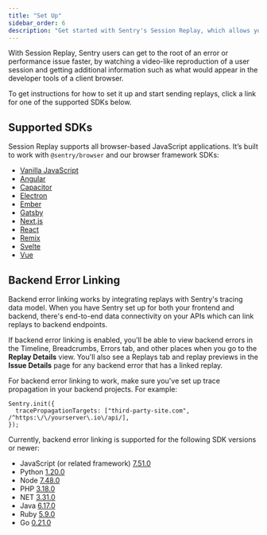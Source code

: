 ```yaml
---
title: "Set Up"
sidebar_order: 6
description: "Get started with Sentry's Session Replay, which allows you to visualize a video-like reproduction of a user's session."
---
```


<Include name="feature-stage-beta-session-replay.mdx" />

With Session Replay, Sentry users can get to the root of an error or performance issue faster, by watching a video-like reproduction of a user session and getting additional information such as what would appear in the developer tools of a client browser.

To get instructions for how to set it up and start sending replays, click a link for one of the supported SDKs below.

## Supported SDKs

Session Replay supports all browser-based JavaScript applications. It’s built to work with `@sentry/browser` and our browser framework SDKs:

- [Vanilla JavaScript](/platforms/javascript/session-replay/)
- [Angular](/platforms/javascript/guides/angular/session-replay/)
- [Capacitor](/platforms/javascript/guides/capacitor/session-replay/)
- [Electron](/platforms/javascript/guides/electron/session-replay/)
- [Ember](/platforms/javascript/guides/ember/session-replay/)
- [Gatsby](/platforms/javascript/guides/gatsby/session-replay/)
- [Next.js](/platforms/javascript/guides/nextjs/session-replay/)
- [React](/platforms/javascript/guides/react/session-replay/)
- [Remix](/platforms/javascript/guides/remix/session-replay/)
- [Svelte](/platforms/javascript/guides/svelte/session-replay/)
- [Vue](/platforms/javascript/guides/vue/session-replay/)

## Backend Error Linking

Backend error linking works by integrating replays with Sentry's tracing data model. When you have Sentry set up for both your frontend and backend, there's end-to-end data connectivity on your APIs which can link replays to backend endpoints.

If backend error linking is enabled, you'll be able to view backend errors in the Timeline, Breadcrumbs, Errors tab, and other places when you go to the **Replay Details** view. You'll also see a Replays tab and replay previews in the **Issue Details** page for any backend error that has a linked replay.

For backend error linking to work, make sure you've set up trace propagation in your backend projects. For example:

```
Sentry.init({
  tracePropagationTargets: ["third-party-site.com", /^https:\/\/yourserver\.io\/api/],
});
```

Currently, backend error linking is supported for the following SDK versions or newer:

- JavaScript (or related framework) [7.51.0](https://github.com/getsentry/sentry-javascript/releases/tag/7.51.0)
- Python [1.20.0](https://github.com/getsentry/sentry-python/releases/tag/1.20.0)
- Node [7.48.0](https://github.com/getsentry/sentry-javascript/releases/tag/7.48.0)
- PHP [3.18.0](https://github.com/getsentry/sentry-php/releases/tag/3.18.0)
- NET [3.31.0](https://github.com/getsentry/sentry-dotnet/releases/tag/3.31.0)
- Java [6.17.0](https://github.com/getsentry/sentry-java/releases/tag/6.17.0)
- Ruby [5.9.0](https://github.com/getsentry/sentry-ruby/releases/tag/5.9.0)
- Go [0.21.0](https://github.com/getsentry/sentry-go/releases/tag/v0.21.0)
